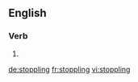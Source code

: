 
==English==

===Verb===
{{head|en}}

# {{present participle of|stopple}}

[[de:stoppling]]
[[fr:stoppling]]
[[vi:stoppling]]